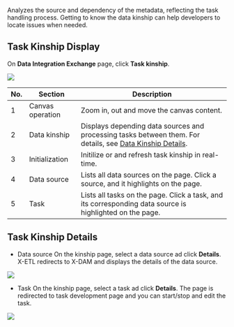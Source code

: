 Analyzes the source and dependency of the metadata, reflecting the task handling process. Getting to know the data kinship can help developers to locate issues when needed.

## Task Kinship Display

On **Data Integration Exchange** page, click **Task kinship**.

![](https://wordpressfreezonex.oss-cn-hangzhou.aliyuncs.com/supETL/38.png)

<table>
  <thead>
    <tr>
<th>No.</th>
<th>Section</th>
<th>Description</th>
    </tr>
  </thead>
  <tbody>
    <tr>
<td>1</td>
<td>Canvas operation</td>
<td>Zoom in, out and move the canvas content.</td>
    </tr>
    <tr>
<td>2</td>
<td>Data kinship</td>
<td>Displays depending data sources and processing tasks between them. For details, see <a href="#kinshipDetail">Data Kinship Details</a>.</td>
    </tr>
    <tr>
<td>3</td>
<td>Initialization</td>
<td>Initilize or and refresh task kinship in real-time.</td>
    </tr>
    <tr>
<td>4</td>
<td>Data source</td>
<td>Lists all data sources on the page. Click a source, and it highlights on the page.</td>
    </tr>
    <tr>
<td>5</td>
<td>Task</td>
<td>Lists all tasks on the page. Click a task, and its corresponding data source is highlighted on the page.</td>
    </tr>
  </tbody>
</table>

<span id="kinshipDetail"></span>

## Task Kinship Details
- Data source
On the kinship page, select a data source ad click **Details**. X-ETL redirects to X-DAM and displays the details of the data source.

![](https://wordpressfreezonex.oss-cn-hangzhou.aliyuncs.com/supETL/39.png)


- Task
On the kinship page, select a task ad click **Details**. The page is redirected to task development page and you can start/stop and edit the task.

![](https://wordpressfreezonex.oss-cn-hangzhou.aliyuncs.com/supETL/40.png)
